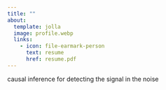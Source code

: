 ```yaml
---
title: ""
about:
  template: jolla
  image: profile.webp
  links:
    - icon: file-earmark-person
      text: resume
      href: resume.pdf
---
```


causal inference for detecting the signal in the noise
